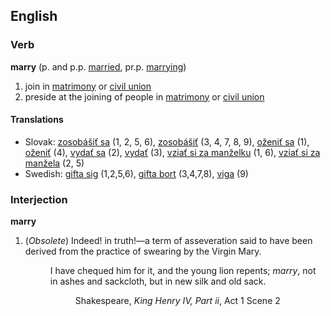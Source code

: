 == English ==
=== Verb ===
'''marry''' (p. and p.p. [[married]], pr.p. [[marrying]])

# join in [[matrimony]] or [[civil union]]
# preside at the joining of people in [[matrimony]] or [[civil union]]


==== Translations ====
*Slovak: [[zosobášiť sa]] (1, 2, 5, 6), [[zosobášiť]] (3, 4, 7, 8, 9), [[oženiť sa]] (1), [[oženiť]] (4), [[vydať sa]] (2), [[vydať]] (3), [[vziať si za manželku]] (1, 6), [[vziať si za manžela]] (2, 5)
*Swedish: [[gifta sig]] (1,2,5,6), [[gifta bort]] (3,4,7,8), [[viga]] (9)

===Interjection===
'''marry'''

#(''Obsolete'') Indeed! in truth!&mdash;a term of asseveration said to have been derived from the practice of swearing by the Virgin Mary.
#:I have chequed him for it, and the young lion repents; ''marry'', not in ashes and sackcloth, but in new silk and old sack.
#::Shakespeare, ''King Henry IV, Part ii'', Act 1 Scene 2